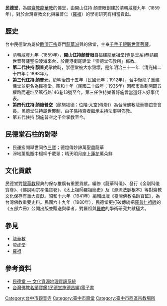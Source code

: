{{citation style|time=2016-01-05T08:50:39+00:00}}
{{東亞廟宇
|name = 民德堂
|location = {{ROC-TW}}<br/>[[台中市|台中市]][[西區_(台中市)|西區]]篤行路146巷13號
|god = 千手千眼觀世音菩薩
|section = [[齋教|齋教]][[龍華教|龍華教]]、[[臨濟宗|臨濟宗]]
|founder = 顏普眼禪師
|open_year = 1859年（清朝咸豐九年）
}}
'''民德堂'''，為屬[[齋教|齋教]][[龍華教|龍華教]]的佛堂，由開山住持 顏普眼創建於清朝咸豐九年（1859年），對於台灣齋教文化與羅普仁（[[羅祖|羅祖]]）的學術研究有相當貢獻。

==歷史==
台中民德堂為屬於[[臨濟正宗|臨濟正宗]]齋門[[龍華派|龍華派]]與的佛堂，主奉[[千手千眼觀世音菩薩|千手千眼觀世音菩薩]]。
*清朝咸豐九年（1859年），'''開山住持顏普眼'''自福建龍華祖堂(壹是堂系)恭請觀世音菩薩聖像渡海來台，於鹿港街尾建堂「崇德堂佈教所」佈教。
*'''第二代住持 顏普光'''掌教時，崇德堂被大水毀壞，是年明治三十一年（清光緒二十四年；1898年）。
*'''第三代住持 顏普元'''，於明治四十五年（民國元年；1912年），台中後龍子重建佛堂並更名為民德堂。昭和十年（民國二十四年；1935年）因都市重劃開闢五權路而遷址至篤行路146巷13號至今。第三任住持樂善好施曾當選好人好事代表。
*'''第四代住持 顏施普空'''（顏施福德；位階:太空(傳燈)）為台灣佛教龍華聯誼會會長。民德堂住持屬世襲制，由子孫持齋者繼承主持法事與佈教。
*第五代住持 顏施普空之千金掌教至今。

==民德堂石柱的對聯==
*民運宏開舉世同依[[三寶_(佛教)|三寶]]；德燈傳妙諦萬聖盡龍華
*淨地薰風瓶中楊柳千載翠；晴天明月座上[[蓮花|蓮花]]萬朵鮮

==文化貢獻==
民德堂對[[龍華教|龍華教]]經典的保存推廣有重要貢獻。編修《龍華科儀》、發行《金剛科儀寶卷》、《佛說明宗孝儀寶卷》、《太上祖師羅祖簡史》及《源流法脈根本》等對齋教文化保存有重大貢獻。昭和十六年（1941年）編輯出版《臺灣佛教名跡寶監》，為台灣佛教重要史料。民國六十九年（1980年），民德堂更打破傳統把[[羅祖|羅普仁祖師]]的《五部六冊》公開出版並贈送與學者，對羅祖與[[羅教|羅教]]的學術研究共獻極大。

==參見==
*[[龍華教|龍華教]]
*[[龍虎堂|龍虎堂]]
*[[羅祖|羅祖]]

==參考資料==
* [http://crgis.rchss.sinica.edu.tw/temples/TaichungCity/west/1904015-MDT 民德堂 — 文化資源地理資訊系統] {{Wayback|url=http://crgis.rchss.sinica.edu.tw/temples/TaichungCity/west/1904015-MDT |date=20160304092544 }}
*[https://web.archive.org/web/20170412061502/http://s020479979.myweb.hinet.net/ 台灣佛教名蹟寶鑑(民德堂施德昌編)電子書]

[[Category:台中市觀音寺|Category:台中市觀音寺]]
[[Category:臺中市齋堂|Category:臺中市齋堂]]


[[Category:臺中市西區宗教場所|Category:臺中市西區宗教場所]]